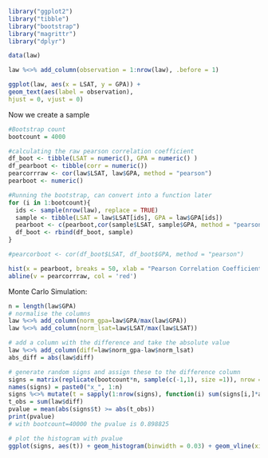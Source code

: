 
```{r}
library("ggplot2")
library("tibble")
library("bootstrap")
library("magrittr")
library("dplyr")

data(law)

law %<>% add_column(observation = 1:nrow(law), .before = 1)

ggplot(law, aes(x = LSAT, y = GPA)) +
geom_text(aes(label = observation),
hjust = 0, vjust = 0)

```
Now we create  a sample
```{r}
#Bootstrap count
bootcount = 4000

#calculating the raw pearson correlation coefficient
df_boot <- tibble(LSAT = numeric(), GPA = numeric() )
df_pearboot <- tibble(corr = numeric())
pearcorrraw <- cor(law$LSAT, law$GPA, method = "pearson")
pearboot <- numeric()

#Running the bootstrap, can convert into a function later
for (i in 1:bootcount){
  ids <- sample(nrow(law), replace = TRUE)
  sample <- tibble(LSAT = law$LSAT[ids], GPA = law$GPA[ids])
  pearboot <- c(pearboot,cor(sample$LSAT, sample$GPA, method = "pearson"))
  df_boot <- rbind(df_boot, sample) 
}

#pearcorboot <- cor(df_boot$LSAT, df_boot$GPA, method = "pearson")
```

```{r}
hist(x = pearboot, breaks = 50, xlab = "Pearson Correlation Coefficient Estimate (red is true coefficient)")
abline(v = pearcorrraw, col = 'red')
```

Monte Carlo Simulation:
```{r}
n = length(law$GPA)
# normalise the columns
law %<>% add_column(norm_gpa=law$GPA/max(law$GPA))
law %<>% add_column(norm_lsat=law$LSAT/max(law$LSAT))

# add a column with the difference and take the absolute value
law %<>% add_column(diff=law$norm_gpa-law$norm_lsat)
abs_diff = abs(law$diff)

# generate random signs and assign these to the difference column
signs = matrix(replicate(bootcount*n, sample(c(-1,1), size =1)), nrow = bootcount) %>% as_tibble
names(signs) = paste0("x_", 1:n)
signs %<>% mutate(t = sapply(1:nrow(signs), function(i) sum(signs[i,]*abs_diff)))
t_obs = sum(law$diff)
pvalue = mean(abs(signs$t) >= abs(t_obs))
print(pvalue)
# with bootcount=40000 the pvalue is 0.898825

# plot the histogram with pvalue
ggplot(signs, aes(t)) + geom_histogram(binwidth = 0.03) + geom_vline(xintercept = c(-t_obs, t_obs), colour = "red", size = 1.5)

```

